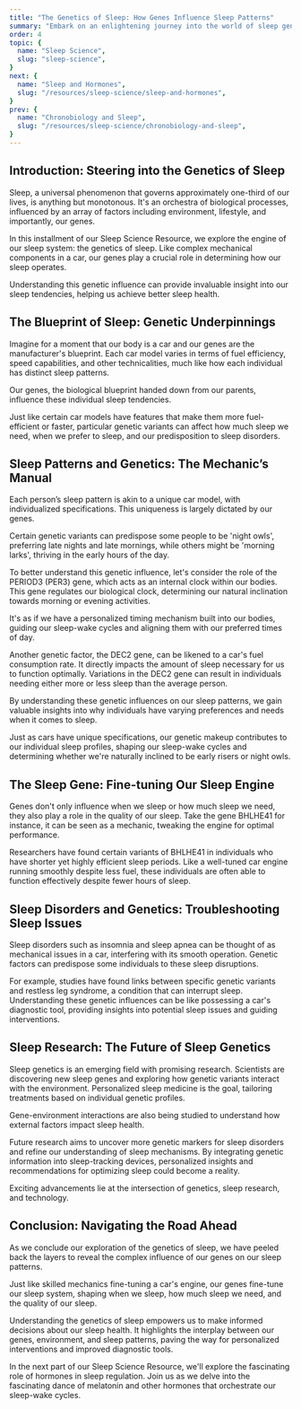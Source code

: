 ```yaml
---
title: "The Genetics of Sleep: How Genes Influence Sleep Patterns"
summary: "Embark on an enlightening journey into the world of sleep genetics, where our DNA shapes our sleep patterns. Our genes act as skilled mechanics, fine-tuning our sleep system like the components under a car's hood. By understanding this genetic influence, we gain invaluable insight into achieving better sleep health."
order: 4
topic: {
  name: "Sleep Science",
  slug: "sleep-science",
}
next: {
  name: "Sleep and Hormones",
  slug: "/resources/sleep-science/sleep-and-hormones",
}
prev: {
  name: "Chronobiology and Sleep",
  slug: "/resources/sleep-science/chronobiology-and-sleep",
}
---
```


## Introduction: Steering into the Genetics of Sleep
<Banner>Sleep, a universal phenomenon that governs approximately one-third of our lives, is anything but monotonous. It's an orchestra of biological processes, influenced by an array of factors including environment, lifestyle, and importantly, our genes.</Banner>

In this installment of our <InternalLink word="sleepScienceResource">Sleep Science Resource</InternalLink>, we explore the engine of our sleep system: the genetics of sleep. Like complex mechanical components in a car, our genes play a crucial role in determining how our sleep operates.

Understanding this genetic influence can provide invaluable insight into our sleep tendencies, helping us achieve better sleep health.

## The Blueprint of Sleep: Genetic Underpinnings
Imagine for a moment that our body is a car and our genes are the manufacturer's blueprint. Each car model varies in terms of fuel efficiency, speed capabilities, and other technicalities, much like how each individual has distinct <SleepLib word="sleepPattern">sleep patterns</SleepLib>.

Our genes, the biological blueprint handed down from our parents, influence these individual sleep tendencies.

Just like certain car models have features that make them more fuel-efficient or faster, particular genetic variants can affect how much sleep we need, when we prefer to sleep, and our predisposition to <SleepLib word="sleepDisorders">sleep disorders</SleepLib>.

## Sleep Patterns and Genetics: The Mechanic’s Manual
Each person’s sleep pattern is akin to a unique car model, with individualized specifications. This uniqueness is largely dictated by our genes.

Certain genetic variants can predispose some people to be 'night owls', preferring late nights and late mornings, while others might be 'morning larks', thriving in the early hours of the day.

To better understand this genetic influence, let's consider the role of the PERIOD3 (PER3) gene, which acts as an internal clock within our bodies. This gene regulates our <SleepLib word="biologicalClock">biological clock</SleepLib>, determining our natural inclination towards morning or evening activities.

It's as if we have a personalized timing mechanism built into our bodies, guiding our <SleepLib word="sleepWakeCycle">sleep-wake cycles</SleepLib> and aligning them with our preferred times of day.

Another genetic factor, the DEC2 gene, can be likened to a car's fuel consumption rate. It directly impacts the amount of sleep necessary for us to function optimally. Variations in the DEC2 gene can result in individuals needing either more or less sleep than the average person.

By understanding these genetic influences on our sleep patterns, we gain valuable insights into why individuals have varying preferences and needs when it comes to sleep.

Just as cars have unique specifications, our genetic makeup contributes to our individual sleep profiles, shaping our sleep-wake cycles and determining whether we're naturally inclined to be early risers or night owls.

## The Sleep Gene: Fine-tuning Our Sleep Engine
Genes don't only influence when we sleep or how much sleep we need, they also play a role in the quality of our sleep. Take the gene BHLHE41 for instance, it can be seen as a mechanic, tweaking the engine for optimal performance.

Researchers have found certain variants of BHLHE41 in individuals who have shorter yet highly efficient sleep periods. Like a well-tuned car engine running smoothly despite less fuel, these individuals are often able to function effectively despite fewer hours of sleep.

## Sleep Disorders and Genetics: Troubleshooting Sleep Issues
<SleepLib word="sleepDisorders">Sleep disorders</SleepLib> such as <SleepLib word="insomnia">insomnia</SleepLib> and <SleepLib word="sleepApnea">sleep apnea</SleepLib> can be thought of as mechanical issues in a car, interfering with its smooth operation. Genetic factors can predispose some individuals to these sleep disruptions.

For example, studies have found links between specific genetic variants and <SleepLib word="restlessLegSyndrome">restless leg syndrome</SleepLib>, a condition that can interrupt sleep. Understanding these genetic influences can be like possessing a car's diagnostic tool, providing insights into potential sleep issues and guiding interventions.

## Sleep Research: The Future of Sleep Genetics
Sleep genetics is an emerging field with promising research. Scientists are discovering new sleep genes and exploring how genetic variants interact with the environment. Personalized sleep medicine is the goal, tailoring treatments based on individual genetic profiles.

Gene-environment interactions are also being studied to understand how external factors impact sleep health.

Future research aims to uncover more genetic markers for sleep disorders and refine our understanding of <SleepLib word="sleepMechanisms">sleep mechanisms</SleepLib>. By integrating genetic information into sleep-tracking devices, personalized insights and recommendations for optimizing sleep could become a reality.

Exciting advancements lie at the intersection of genetics, sleep research, and technology.


## Conclusion: Navigating the Road Ahead
As we conclude our exploration of the genetics of sleep, we have peeled back the layers to reveal the complex influence of our genes on our sleep patterns.

Just like skilled mechanics fine-tuning a car's engine, our genes fine-tune our sleep system, shaping when we sleep, how much sleep we need, and the quality of our sleep.

Understanding the genetics of sleep empowers us to make informed decisions about our sleep health. It highlights the interplay between our genes, environment, and sleep patterns, paving the way for personalized interventions and improved diagnostic tools.

In the next part of our Sleep Science Resource, we'll explore the fascinating role of <SleepLib word="hormones">hormones</SleepLib> in <SleepLib word="sleepRegulation">sleep regulation</SleepLib>. Join us as we delve into the fascinating dance of <SleepLib word="melatonin">melatonin</SleepLib> and other hormones that orchestrate our sleep-wake cycles.